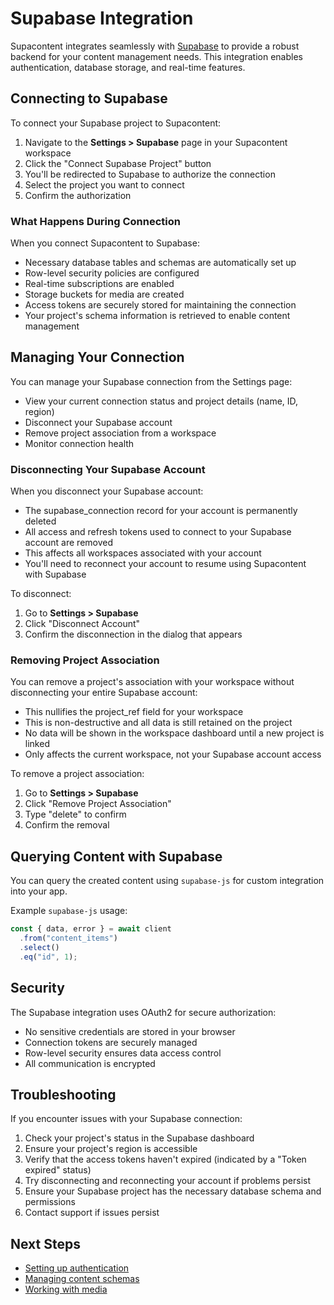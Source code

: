 # Supabase Integration

Supacontent integrates seamlessly with [Supabase](https://supabase.com) to provide a robust backend for your content management needs. This integration enables authentication, database storage, and real-time features.

## Connecting to Supabase

To connect your Supabase project to Supacontent:

1. Navigate to the **Settings > Supabase** page in your Supacontent workspace
2. Click the "Connect Supabase Project" button
3. You'll be redirected to Supabase to authorize the connection
4. Select the project you want to connect
5. Confirm the authorization

### What Happens During Connection

When you connect Supacontent to Supabase:
- Necessary database tables and schemas are automatically set up
- Row-level security policies are configured
- Real-time subscriptions are enabled
- Storage buckets for media are created
- Access tokens are securely stored for maintaining the connection
- Your project's schema information is retrieved to enable content management

## Managing Your Connection

You can manage your Supabase connection from the Settings page:

- View your current connection status and project details (name, ID, region)
- Disconnect your Supabase account
- Remove project association from a workspace
- Monitor connection health

### Disconnecting Your Supabase Account

When you disconnect your Supabase account:
- The supabase_connection record for your account is permanently deleted
- All access and refresh tokens used to connect to your Supabase account are removed
- This affects all workspaces associated with your account
- You'll need to reconnect your account to resume using Supacontent with Supabase

To disconnect:
1. Go to **Settings > Supabase**
2. Click "Disconnect Account"
3. Confirm the disconnection in the dialog that appears

### Removing Project Association

You can remove a project's association with your workspace without disconnecting your entire Supabase account:

- This nullifies the project_ref field for your workspace
- This is non-destructive and all data is still retained on the project
- No data will be shown in the workspace dashboard until a new project is linked
- Only affects the current workspace, not your Supabase account access

To remove a project association:
1. Go to **Settings > Supabase**
2. Click "Remove Project Association"
3. Type "delete" to confirm
4. Confirm the removal

## Querying Content with Supabase

You can query the created content using `supabase-js` for custom integration into your app.

Example `supabase-js` usage:

```js
const { data, error } = await client
  .from("content_items")
  .select()
  .eq("id", 1);
```

## Security

The Supabase integration uses OAuth2 for secure authorization:
- No sensitive credentials are stored in your browser
- Connection tokens are securely managed
- Row-level security ensures data access control
- All communication is encrypted

## Troubleshooting

If you encounter issues with your Supabase connection:

1. Check your project's status in the Supabase dashboard
2. Ensure your project's region is accessible
3. Verify that the access tokens haven't expired (indicated by a "Token expired" status)
4. Try disconnecting and reconnecting your account if problems persist
5. Ensure your Supabase project has the necessary database schema and permissions
6. Contact support if issues persist

## Next Steps

- [Setting up authentication](/docs/features/api-reference)
- [Managing content schemas](/docs/features/schema-builder)
- [Working with media](/docs/features/content-management)

